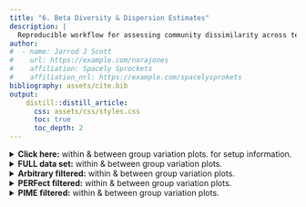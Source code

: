 ```yaml
---
title: "6. Beta Diversity & Dispersion Estimates"
description: |
  Reproducible workflow for assessing community dissimilarity across temperature treatments.
author:
#  - name: Jarrod J Scott
#    url: https://example.com/norajones
#    affiliation: Spacely Sprockets
#    affiliation_nrl: https://example.com/spacelysprokets
bibliography: assets/cite.bib
output:
    distill::distill_article:
      css: assets/css/styles.css
      toc: true
      toc_depth: 2
---
```


<details markdown="1">
<summary><strong>Click here:</strong> within & between group variation plots. for setup information.</summary>

```r
knitr::opts_chunk$set(echo = TRUE, eval = FALSE)
set.seed(119)
library(phyloseq); packageVersion("phyloseq")
library(Biostrings); packageVersion("Biostrings")

pacman::p_load(tidyverse, microeco, file2meco, magrittr,
               microbiome, phytools, phangorn, reactable, Matrix, 
               pairwiseAdonis, codefolder, naniar, downloadthis,
               labdsv, patchwork, agricolae, captioner, 
               install = FALSE, update = FALSE)

#pacman::p_depends(agricolae, local = TRUE)  
#pacman::p_depends_reverse(agricolae, local = TRUE)  

options(scipen=999)
knitr::opts_current$get(c(
  "cache",
  "cache.path",
  "cache.rebuild",
  "dependson",
  "autodep"
))
```

```r
xaringanExtra::use_panelset()
xaringanExtra::style_panelset_tabs(
  active_foreground = "#2271B2",
  hover_foreground = "#AB22B2"
  )
```

```r
### COmmon formatting scripts
### NOTE: captioner.R must be read BEFORE captions_XYZ.R
source("assets/captioner/captioner.R")
source("assets/captioner/captions/captions_beta.R")
source("assets/reactable/download_this_fun.R")
source("assets/reactable/styles.R")
source("assets/reactable/table_functions/beta.R")
```

</details> 

::: l-page

<details markdown="1">
<summary><strong>FULL data set:</strong> within & between group variation plots.</summary>

::: {.panelset}
::: {.panel}

#### Year 0  

```r
knitr::include_graphics("include/beta/ssu_ps_work_Y0_me_variation_plots.png")
```
<small>`r caption_fig_ssu("ssu_ps_work_Y0_me_variation_plots")`</small>
:::

::: {.panel}

#### Year 1

```r
knitr::include_graphics("include/beta/ssu_ps_work_Y1_me_variation_plots.png")
```
<small>`r caption_fig_ssu("ssu_ps_work_Y1_me_variation_plots")`</small>
:::

::: {.panel}
#### Year 4

```r
knitr::include_graphics("include/beta/ssu_ps_work_Y4_me_variation_plots.png")
```
<small>`r caption_fig_ssu("ssu_ps_work_Y4_me_variation_plots")`</small>
:::
:::
</details>

<details markdown="1">
<summary><strong>Arbitrary filtered:</strong> within & between group variation plots.</summary>

::: {.panelset}
::: {.panel}

#### Year 0  

```r
knitr::include_graphics("include/beta/ssu_ps_filt_Y0_me_variation_plots.png")
```
<small>`r caption_fig_ssu("ssu_ps_filt_Y0_me_variation_plots")`</small>
:::

::: {.panel}

#### Year 1

```r
knitr::include_graphics("include/beta/ssu_ps_filt_Y1_me_variation_plots.png")
```
<small>`r caption_fig_ssu("ssu_ps_filt_Y1_me_variation_plots")`</small>
:::

::: {.panel}
#### Year 4

```r
knitr::include_graphics("include/beta/ssu_ps_filt_Y4_me_variation_plots.png")
```
<small>`r caption_fig_ssu("ssu_ps_filt_Y4_me_variation_plots")`</small>
:::
:::
</details>

<details markdown="1">
<summary><strong>PERFect filtered:</strong> within & between group variation plots.</summary>

::: {.panelset}
::: {.panel}

#### Year 0  

```r
knitr::include_graphics("include/beta/ssu_ps_perfect_Y0_me_variation_plots.png")
```
<small>`r caption_fig_ssu("ssu_ps_perfect_Y0_me_variation_plots")`</small>
:::

::: {.panel}

#### Year 1

```r
knitr::include_graphics("include/beta/ssu_ps_perfect_Y1_me_variation_plots.png")
```
<small>`r caption_fig_ssu("ssu_ps_perfect_Y1_me_variation_plots")`</small>
:::

::: {.panel}
#### Year 4

```r
knitr::include_graphics("include/beta/ssu_ps_perfect_Y4_me_variation_plots.png")
```
<small>`r caption_fig_ssu("ssu_ps_perfect_Y4_me_variation_plots")`</small>
:::
:::
</details>
:::

::: l-page

<details markdown="1">
<summary><strong>PIME filtered:</strong> within & between group variation plots.</summary>

::: {.panelset}
::: {.panel}

#### Year 0  

```r
knitr::include_graphics("include/beta/ssu_ps_pime_Y0_me_variation_plots.png")
```
<small>`r caption_fig_ssu("ssu_ps_pime_Y0_me_variation_plots")`</small>
:::

::: {.panel}

#### Year 1

```r
knitr::include_graphics("include/beta/ssu_ps_pime_Y1_me_variation_plots.png")
```
<small>`r caption_fig_ssu("ssu_ps_pime_Y1_me_variation_plots")`</small>
:::

::: {.panel}
#### Year 4

```r
knitr::include_graphics("include/beta/ssu_ps_pime_Y4_me_variation_plots.png")
```
<small>`r caption_fig_ssu("ssu_ps_pime_Y4_me_variation_plots")`</small>
:::
:::
</details>
:::
